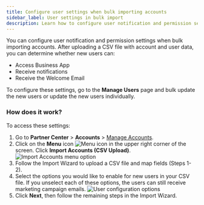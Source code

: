 ```yaml
---
title: Configure user settings when bulk importing accounts
sidebar_label: User settings in bulk import
description: Learn how to configure user notification and permission settings when bulk importing accounts.
---
```


You can configure user notification and permission settings when bulk importing accounts. After uploading a CSV file with account and user data, you can determine whether new users can:

- Access Business App
- Receive notifications
- Receive the Welcome Email

To configure these settings, go to the **Manage Users** page and bulk update the new users or update the new users individually.

### How does it work?

To access these settings:

1. Go to **Partner Center** > **Accounts** > [Manage Accounts](https://partners.vendasta.com/manage-accounts).
2. Click on the **Menu** icon ![Menu icon](./img/accounts/bulk-import-accounts/menu_icon.png) in the upper right corner of the screen. Click **Import Accounts (CSV Upload)**.
   ![Import Accounts menu option](./img/accounts/bulk-import-accounts/import_accounts_menu.png)
3. Follow the Import Wizard to upload a CSV file and map fields (Steps 1-2).
4. Select the options you would like to enable for new users in your CSV file. If you unselect each of these options, the users can still receive marketing campaign emails.
   ![User configuration options](./img/accounts/bulk-import-accounts/user_config_options.png)
5. Click **Next**, then follow the remaining steps in the Import Wizard.